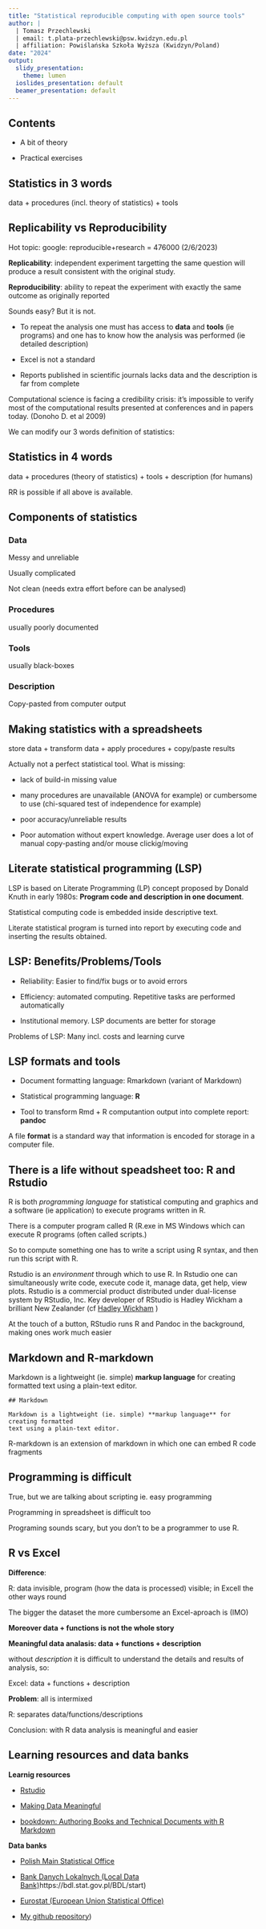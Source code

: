 ```yaml
---
title: "Statistical reproducible computing with open source tools"
author: | 
  | Tomasz Przechlewski
  | email: t.plata-przechlewski@psw.kwidzyn.edu.pl
  | affiliation: Powiślańska Szkoła Wyższa (Kwidzyn/Poland)
date: "2024"
output:
  slidy_presentation:
    theme: lumen
  ioslides_presentation: default
  beamer_presentation: default
---
```


## Contents

* A bit of theory

* Practical exercises

## Statistics in 3 words

data + procedures (incl. theory of statistics) + tools

## Replicability vs Reproducibility

Hot topic: google: reproducible+research = 476000 (2/6/2023)

**Replicability**: independent experiment targetting the same question
will produce a result consistent with the original study.
  
**Reproducibility**: ability to repeat
the experiment with exactly the same outcome as
originally reported

Sounds easy? But it is not. 

* To repeat the analysis one must has
access to **data** and **tools** (ie programs) and one has to know
how the analysis was performed (ie detailed description)

* Excel is not a standard

* Reports published in scientific journals lacks data and the
description is far from complete

Computational science is facing a credibility crisis: it's impossible
to verify most of the computational results presented at conferences
and in papers today. (Donoho D. et al 2009)

We can modify our 3 words definition of statistics:

## Statistics in 4 words

data + procedures (theory of statistics) + tools + description (for humans)

RR is possible if all above is available.

## Components of statistics

### Data

Messy and unreliable

Usually complicated

Not clean (needs extra effort before can be analysed)

### Procedures

usually poorly documented

### Tools

usually black-boxes

### Description

Copy-pasted from computer output

## Making statistics with a spreadsheets

store data + transform data + apply procedures + copy/paste results

Actually not a perfect statistical tool. What is missing:

* lack of build-in missing value

* many procedures are unavailable (ANOVA for example) 
  or cumbersome to use
  (chi-squared test of independence for example)

* poor accuracy/unreliable results

* Poor automation without expert knowledge. Average user does a lot 
  of manual copy-pasting and/or mouse clickig/moving

## Literate statistical programming (LSP)

LSP is based on Literate Programming (LP) concept proposed
by Donald Knuth in early 1980s:
**Program code and description in one document**. 

Statistical computing code is embedded inside descriptive text.

Literate statistical program is turned into
report by executing code and inserting the results obtained.

## LSP: Benefits/Problems/Tools

* Reliability: Easier to find/fix bugs or to avoid errors

* Efficiency: automated computing. Repetitive tasks are performed automatically

* Institutional memory. LSP documents are better for storage

Problems of LSP: Many incl. costs and learning curve

## LSP formats and tools

* Document formatting language: Rmarkdown (variant of Markdown)

* Statistical programming language: **R**

* Tool to transform Rmd + R computantion output into complete report: **pandoc**

A file **format** is a standard way that information is encoded for storage 
in a computer file.


## There is a life without speadsheet too: R and Rstudio

R is both *programming language*  for statistical computing and graphics and 
a software (ie application) to execute programs written in R.

There is a computer program called R (R.exe
in MS Windows which can execute R programs (often called scripts.)

So to compute something one has to write a script using R syntax,
and then run this script with R.

Rstudio is an *environment* through which to use R. In Rstudio one can simultaneously write code, execute
code it, manage data, get help, view plots. Rstudio is a commercial product distributed
under dual-license system by RStudio, Inc. Key developer of RStudio is Hadley Wickham 
a brilliant New Zealander (cf [Hadley Wickham](https://en.wikipedia.org/wiki/Hadley_Wickham) )

At the touch of a button, RStudio runs R and Pandoc in the background, making ones work much easier

## Markdown and R-markdown

Markdown is a lightweight (ie. simple) **markup language** for creating formatted text using a plain-text editor.

```
## Markdown

Markdown is a lightweight (ie. simple) **markup language** for creating formatted
text using a plain-text editor.
```

R-markdown is an extension of markdown in which one can embed R code
fragments

## Programming is difficult

True, but we are talking about scripting ie. easy programming

Programming in spreadsheet is difficult too




Programing sounds scary, but you don't to be a programmer to use R.

## R vs Excel

**Difference**:

R: data invisible, program (how the data is processed) visible;
in Excell the other ways round

The bigger the dataset the more cumbersome an Excel-aproach is (IMO)

**Moreover data + functions is not the whole story**

**Meaningful data analasis: data + functions + description**

without *description* it is difficult to understand the details and
results of analysis, so:


Excel: data + functions + description

**Problem**: all is intermixed

R: separates data/functions/descriptions

Conclusion: with R data analysis is meaningful and easier

## Learning resources and data banks

**Learnig resources**

* [Rstudio](https://www.rstudio.com/resources/cheatsheets/)

* [Making Data Meaningful](https://www.unece.org/stats/documents/writing/)

* [bookdown: Authoring Books and Technical Documents with R Markdown](https://bookdown.org/yihui/bookdown/)

**Data banks**

* [Polish Main Statistical Office](https://stat.gov.pl/)

* [Bank Danych Lokalnych (Local Data Bank)]()https://bdl.stat.gov.pl/BDL/start)

* [Eurostat (European Union Statistical Office)](https://ec.europa.eu/eurostat/data/database)

* [My github repository](https://github.com/hrpunio))










